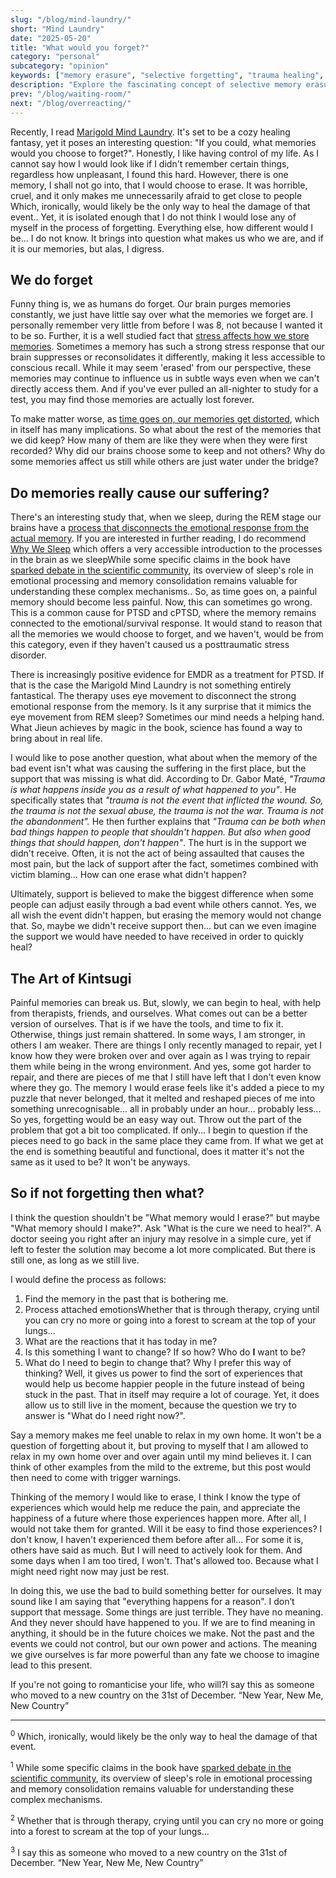 ```yaml
---
slug: "/blog/mind-laundry/"
short: "Mind Laundry"
date: "2025-05-20"
title: "What would you forget?"
category: "personal"
subcategory: "opinion"
keywords: ["memory erasure", "selective forgetting", "trauma healing", "Gabor Maté", "REM sleep", "emotional processing", "PTSD", "cPTSD", "memory reconsolidation", "stress and memory", "memory distortion", "kintsugi healing", "emotional resilience", "memory formation", "trauma recovery", "emotional support", "painful memories", "memory science", "healing process", "personal growth", "memory therapy", "EMDR therapy", "sleep and memory", "memory and identity", "creating new memories", "memory processing", "neuroplasticity", "therapeutic approach", "personal transformation", "emotional healing", "memory reconditioning", "Marigold mind laundry"]
description: "Explore the fascinating concept of selective memory erasure and its implications. Drawing from neuroscience, trauma research, and personal reflection, this article examines how memory works, why some memories cause suffering, and offers a transformative alternative to forgetting painful experiences."
prev: "/blog/waiting-room/"
next: "/blog/overreacting/"
---
```



Recently, I read [Marigold Mind Laundry](https://www.goodreads.com/book/show/210847428-marigold-mind-laundry). It's set to be a cozy healing fantasy, yet it poses an interesting question: "If you could, what memories would you choose to forget?". Honestly, I like having control of my life. As I cannot say how I would look like if I didn't remember certain things, regardless how unpleasant, I found this hard. However, there is one memory, I shall not go into, that I would choose to erase. It was horrible, cruel, and it only makes me unnecessarily afraid to get close to people<Footnote presentation="0"> Which, ironically, would likely be the only way to heal the damage of that event.</Footnote>. Yet, it is isolated enough that I do not think I would lose any of myself in the process of forgetting. Everything else, how different would I be... I do not know. It brings into question what makes us who we are, and if it is our memories, but alas, I digress.

## We do forget
Funny thing is, we as humans do forget. Our brain purges memories constantly, we just have little say over what the memories we forget are. I personally remember very little from before I was 8, not because I wanted it to be so. Further, it is a well studied fact that [stress affects how we store memories](https://www.psychologytoday.com/us/blog/memory-medic/201612/thwart-stress-effects-memory). Sometimes a memory has such a strong stress response that our brain suppresses or reconsolidates it differently, making it less accessible to conscious recall. While it may seem 'erased' from our perspective, these memories may continue to influence us in subtle ways even when we can't directly access them. And if you've ever pulled an all-nighter to study for a test, you may find those memories are actually lost forever. 

To make matter worse, as [time goes on, our memories get distorted](https://pmc.ncbi.nlm.nih.gov/articles/PMC4183265/), which in itself has many implications. So what about the rest of the memories that we did keep? How many of them are like they were when they were first recorded? Why did our brains choose some to keep and not others? Why do some memories affect us still while others are just water under the bridge?

## Do memories really cause our suffering?
There's an interesting study that, when we sleep, during the REM stage our brains have a [process that disconnects the emotional response from the actual memory](https://pmc.ncbi.nlm.nih.gov/articles/PMC2890316/). If you are interested in further reading, I do recommend [Why We Sleep](https://www.goodreads.com/book/show/34466963-why-we-sleep) which offers a very accessible introduction to the processes in the brain as we sleep<Footnote presentation="1">While some specific claims in the book have [sparked debate in the scientific community](https://yngve.hoiseth.net/articles/why-we-sleep-institutional-failure/), its overview of sleep's role in emotional processing and memory consolidation remains valuable for understanding these complex mechanisms.</Footnote>. So, as time goes on, a painful memory should become less painful. Now, this can sometimes go wrong. This is a common cause for PTSD and cPTSD, where the memory remains connected to the emotional/survival response. It would stand to reason that all the memories we would choose to forget, and we haven't, would be from this category, even if they haven't caused us a posttraumatic stress disorder. 

There is increasingly positive evidence for EMDR as a treatment for PTSD. If that is the case the Marigold Mind Laundry is not something entirely fantastical. The therapy uses eye movement to disconnect the strong emotional response from the memory. Is it any surprise that it mimics the eye movement from REM sleep? Sometimes our mind needs a helping hand. What Jieun achieves by magic in the book, science has found a way to bring about in real life.

I would like to pose another question, what about when the memory of the bad event isn't what was causing the suffering in the first place, but the support that was missing is what did. According to Dr. Gabor Maté, _"Trauma is what happens inside you as a result of what happened to you"_. He specifically states that _"trauma is not the event that inflicted the wound. So, the trauma is not the sexual abuse, the trauma is not the war. Trauma is not the abandonment"._ He then further explains that _"Trauma can be both when bad things happen to people that shouldn't happen. But also when good things that should happen, don't happen"_. The hurt is in the support we didn't receive. Often, it is not the act of being assaulted that causes the most pain, but the lack of support after the fact, sometimes combined with victim blaming... How can one erase what didn't happen? 

Ultimately, support is believed to make the biggest difference when some people can adjust easily through a bad event while others cannot. Yes, we all wish the event didn't happen, but erasing the memory would not change that. So, maybe we didn't receive support then... but can we even imagine the support we would have needed to have received in order to quickly heal?

## The Art of Kintsugi
Painful memories can break us. But, slowly, we can begin to heal, with help from therapists, friends, and ourselves. What comes out can be a better version of ourselves. That is if we have the tools, and time to fix it. Otherwise, things just remain shattered. In some ways, I am stronger, in others I am weaker. There are things I only recently managed to repair, yet I know how they were broken over and over again as I was trying to repair them while being in the wrong environment. And yes, some got harder to repair, and there are pieces of me that I still have left that I don't even know where they go. The memory I would erase feels like it's added a piece to my puzzle that never belonged, that it melted and reshaped pieces of me into something unrecognisable... all in probably under an hour... probably less... So yes, forgetting would be an easy way out. Throw out the part of the problem that got a bit too complicated. If only... I begin to question if the pieces need to go back in the same place they came from. If what we get at the end is something beautiful and functional, does it matter it's not the same as it used to be? It won't be anyways.

## So if not forgetting then what?
I think the question shouldn't be "What memory would I erase?" but maybe "What memory should I make?". Ask "What is the cure we need to heal?". A doctor seeing you right after an injury may resolve in a simple cure, yet if left to fester the solution may become a lot more complicated. But there is still one, as long as we still live.

I would define the process as follows:
1. Find the memory in the past that is bothering me.
2. Process attached emotions<Footnote presentation="2">Whether that is through therapy, crying until you can cry no more or going into a forest to scream at the top of your lungs...</Footnote> 
3. What are the reactions that it has today in me?
4. Is this something I want to change? If so how? Who do **I** want to be?
5. What do I need to begin to change that?
Why I prefer this way of thinking? Well, it gives us power to find the sort of experiences that would help us become happier people in the future instead of being stuck in the past. That in itself may require a lot of courage. Yet, it does allow us to still live in the moment, because the question we try to answer is "What do I need right now?". 

Say a memory makes me feel unable to relax in my own home. It won't be a question of forgetting about it, but proving to myself that I am allowed to relax in my own home over and over again until my mind believes it. I can think of other examples from the mild to the extreme, but this post would then need to come with trigger warnings.

Thinking of the memory I would like to erase, I think I know the type of experiences which would help me reduce the pain, and appreciate the happiness of a future where those experiences happen more. After all, I would not take them for granted. Will it be easy to find those experiences? I don't know, I haven't experienced them before after all... For some it is, others have said as much. But I will need to actively look for them. And some days when I am too tired, I won't. That's allowed too. Because what I might need right now may just be rest.

In doing this, we use the bad to build something better for ourselves. It may sound like I am saying that "everything happens for a reason". I don’t support that message. Some things are just terrible. They have no meaning. And they never should have happened to you. If we are to find meaning in anything, it should be in the future choices we make. Not the past and the events we could not control, but our own power and actions. The meaning we give ourselves is far more powerful than any fate we choose to imagine lead to this present. 

If you're not going to romanticise your life, who will?<Footnote presentation="3">I say this as someone who moved to a new country on the 31st of December. “New Year, New Me, New Country”</Footnote> 

<AuthorCard/>

--------
<sup>0</sup> Which, ironically, would likely be the only way to heal the damage of that event.

<sup>1</sup> While some specific claims in the book have [sparked debate in the scientific community](https://yngve.hoiseth.net/articles/why-we-sleep-institutional-failure/), its overview of sleep's role in emotional processing and memory consolidation remains valuable for understanding these complex mechanisms.

<sup>2</sup> Whether that is through therapy, crying until you can cry no more or going into a forest to scream at the top of your lungs...

<sup>3</sup> I say this as someone who moved to a new country on the 31st of December. “New Year, New Me, New Country”